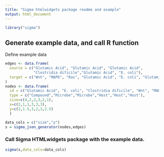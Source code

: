 ```yaml
---
title: "Sigma htmlwidgets package readme and example"
output: html_document
---
```


```r
library("sigma")
```

## Generate example data, and call R function

Define example data

```r
edges <- data.frame(
  source = c("Glutamic Acid", "Glutamic Acid", "Glutamic Acid", 
             "Clostridia dificile","Glutamic Acid", "E. coli"),
  target = c("Wnt", "MAPK", "Ras", "Glutamic Acid", "E. coli", "Glutamic Acid")
)
nodes <- data.frame(
  id = c("Glutamic Acid", "E. coli", "Clostridia dificile", "Wnt", "MAPK", "Ras"),
  type = c("Compound","Microbe","Microbe","Host","Host","Host"),
  size=c(4,2,2,3,2,1),
  x=c(2,1,1,3,3,3),
  y=c(2,1.5,3,2,3,2.5)
  )

data_cols = c("size","y")
s = sigma_json_generator(nodes,edges)
```

### Call Sigma HTMLwidgets package with the example data.

```r
sigma(s,data_cols=data_cols)
```
